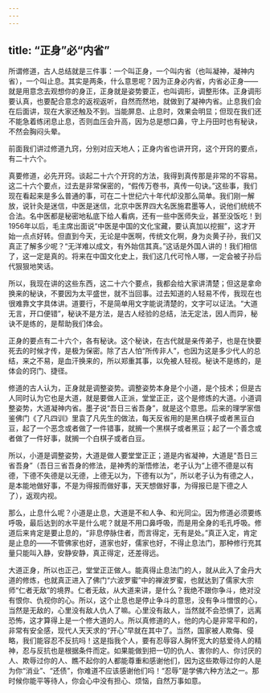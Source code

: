 ```yaml
---
---
---
```

title: “正身”必“内省”
---



所谓修道，古人总结就是三件事：一个叫正身，一个叫内省（也叫凝神，凝神内省），一个叫止息。其实是两条，什么意思呢？因为正身必内省，内省必正身——就是用意念去观想你的身正，正身就是姿势要正，也叫调形，调整形体。正身调形要认真，也要配合意念的返视返听，自然而然地，就做到了凝神内省。止息我们会在后面讲，现在大家还触及不到。当能屏息、止息时，效果会明显；但现在我们还不能急着练闭息止息，否则血压会升高，因为总是想口鼻，守上丹田时也有秘诀，不然会胸闷头晕。

前面我们讲过修道九窍，分别对应天地人；正身内省也讲开窍，这个开窍的要点，有二十六个。

真要修道，必先开窍。谈起二十六个开窍的方法，我得到真传那是非常的不容易。这二十六个要点，过去是非常保密的，“假传万卷书，真传一句诀。”这些事，我们现在看起来是多么普通的事，可在二十世纪六十年代却没那么简单。我们刚一解放，说针灸是迷信，中医是迷信，北京中医界四大名医施君墨等人，说他们统统不合法。名中医都是秘密地私底下给人看病，还有一些中医师失业，甚至没饭吃！到1956年以后，毛主席出面说“中医是中国的文化宝藏，要认真加以挖掘”，这才开始一点点好转。但直到今天，无论是中医啊，传统文化啊，身为炎黄子孙，我们又真正了解多少呢？“无洋难以成文，有外始信其真。”这话是外国人讲的！我们相信了，这一定是真的。将来在中国文化史上，我们这几代可怜人哪，一定会被子孙后代狠狠地笑话。

所以，我现在讲的这些东西，这二十六个要点，我都会给大家讲清楚；但这是拿命换来的秘诀，不要因为太平盛世，就不当回事。过去知道的人轻易不传，我现在也很难靠文字具体讲。道要行，不是简单用文字能说清楚的，文字可以证法。“大道无言，开口便错”，秘诀不是方法，是古人经验的总结，法无定法，因人而异，秘诀不是练的，是帮助我们体会。

正身的要点有二十六个，各有秘诀。这个秘诀，在古代就是亲传弟子，也是在快要死去的时候才传，是极为保密。除了古人怕“所传非人”，也因为这是多少代人的总结，来之不易，是血汗换来的，所以郑重其事，以免被人轻视。秘诀不是练的，是体会的窍门、捷径。

修道的古人认为，正身就是调整姿势。调整姿势本身是个小道，是个技术；但是古人同时认为它也是大道，就是要做人正派，堂堂正正，这个是修炼的大道。小道调整姿势，大道凝神内省。墨子说“吾日三省吾身”，就是这个意思。后来的理学家借鉴佛门《了凡四训》里袁了凡先生的做法，每天反省用的是黑白棋子或者黑豆白豆，起了一个恶念或者做了一件错事，就搁一个黑棋子或者黑豆；起了一个善念或者做了一件好事，就搁一个白棋子或者白豆。

所以，小道是调整姿势，大道是做人要堂堂正正；道是内省凝神，大道是“吾日三省吾身”（吾日三省吾身的修法，是神秀的渐悟修法，老子认为“上德不德是以有德，下德不失德是以无德，上德无以为，下德有以为”，所以老子认为有德之人，是本能地做好事，不是为得报而做好事，天天想做好事，为得报已是下德之人了），返观内视。

那么，止息什么呢？小道是止息，大道是不和人争、和光同尘。因为修道必须要练呼吸，最后达到的水平是什么呢？就是不用口鼻呼吸，而是用全身的毛孔呼吸。修道后来肯定是要止息的，“非息停脉住者，而言得定，无有是处。”真正入定，肯定是止息的——不管佛家也好，道家也好，儒家也好，不得止息法门，那种修行充其量只能叫入静，安静安静，真正得定，还差得远。

大道正身，所以也正己，堂堂正正做人。能真得止息法门的人，就从此入了金丹大道的修炼，也就真正进入了佛门“六波罗蜜”中的禅波罗蜜，也就达到了儒家大宗师“仁者无敌”的境界。仁者无敌，从大道来讲，是什么？我绝不跟你争斗，绝对没有恨你、仇视你的心。所以，这个止息也是停止争斗的意思，没有争斗憎恨的心，当然是无敌的，心里没有敌人仇人了嘛。心里没有敌人，当然就不会恐惧了，远离恐怖，这才算得上是一个修大道的人。所以真修道的人，他的内心是非常平和的，非常有安全感，现代人天天求的“开心”早就在其中了。当然，国家被人欺侮、侵略，我们能容忍不反抗吗！这是指我个人，要有忍辱容人胸怀宽大的慈爱待人的精神，忍与反抗也是根据条件而定。如果能做到把一切的仇人、害你的人、你讨厌的人、欺辱过你的人、瞧不起你的人都能尊重和感谢他们，因为这些欺辱过你的人是为你“消业”、“还债”，你难道不应该感谢他们吗！“忍辱”是学佛六种方法之一。那时候你能平等待人，你会心中没有担心、烦恼，自然万事如意。